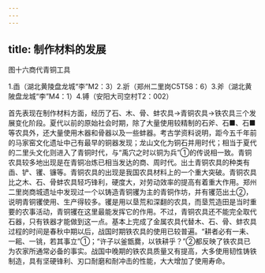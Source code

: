```yaml
---
---
---
```

title: 制作材料的发展
---



图十六商代青铜工具

1.臿（湖北黄陵盘龙城“李”M2：3）2.斨（郑州二里岗C5T58：6）3.斧（湖北黄陂盘龙城“李”M4：1）4.镈（安阳大司空村T2：002）

首先表现在制作材料方面，经历了石、木、骨、蚌农具→青铜农具→铁农具三个发展变化阶段。夏代以前的原始社会时期，除了大量使用较精制的石斧、石■、石■等农具外，还大量使用木器和骨器以及一些蚌器。考古学资料说明，距今五千年前的马家窑文化遗址中己有最早的铜器发现；龙山文化为铜石并用时代；相当于夏代的二里头文化则进入了青铜时代，与“禹穴之时以铜为兵”①的传说相一致。青铜农具较多地出现是在青铜冶炼已相当发达的商、周时代。出土青铜农具的种类有臿、铲、䦆、镰等。青铜农具的出现是我国农具材料上的一个重大突破。青铜农具比之木、石、骨蚌农具轻巧锋利，硬度大，对劳动效率的提高有着重大作用。郑州二里岗商城遗址中发现过一个以铸造青铜䦆为主的青铜作坊，并有䦆范出土②，说明青铜䦆使用、生产得较多。䦆是用以垦荒和深翻的农具，而垦荒造田是当时重要的农事活动，青铜䦆在这里最能发挥它的作用。不过，青铜农具还不能完全取代石器，只有铁器才能做到这一点。基本上完成了金属农具代替木、石、骨、蚌农具过程的时间是春秋中期以后，战国时期铁农具的使用已较普遍。“耕者必有一耒、一耜、一铫，若其事立”①；“许子以釜甑爨，以铁耕乎？”②都反映了铁农具已为农家所通常必备的事实。战国中晚期的铁农具质量又有提高，大多使用韧性铸铁制造，具有坚硬锋利、刃口耐磨和耐冲击的性能，大大增加了使用寿命。